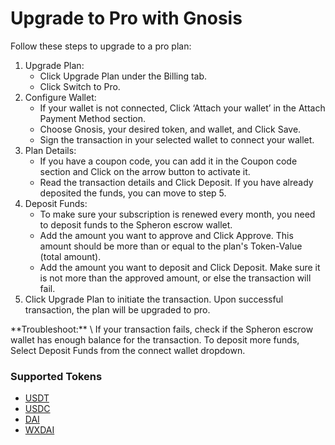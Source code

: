 
# Upgrade to Pro with Gnosis

Follow these steps to upgrade to a pro plan:

1. Upgrade Plan:
   - Click Upgrade Plan under the Billing tab.
   - Click Switch to Pro.
2. Configure Wallet:
   - If your wallet is not connected, Click ‘Attach your wallet’ in the Attach Payment Method section.
   - Choose Gnosis, your desired token, and wallet, and Click Save.
   - Sign the transaction in your selected wallet to connect your wallet.
3. Plan Details:
   - If you have a coupon code, you can add it in the Coupon code section and Click on the arrow button to activate it.
   - Read the transaction details and Click Deposit. If you have already deposited the funds, you can move to step 5.
4. Deposit Funds:
   - To make sure your subscription is renewed every month, you need to deposit funds to the Spheron escrow wallet.
   - Add the amount you want to approve and Click Approve. This amount should be more than or equal to the plan's Token-Value (total amount).
   - Add the amount you want to deposit and Click Deposit. Make sure it is not more than the approved amount, or else the transaction will fail.
5. Click Upgrade Plan to initiate the transaction. Upon successful transaction, the plan will be upgraded to pro.

<Callout>
  **Troubleshoot:** \ If your transaction fails, check if the Spheron escrow
  wallet has enough balance for the transaction. To deposit more funds, Select
  Deposit Funds from the connect wallet dropdown.
</Callout>

### Supported Tokens

- [USDT](https://gnosisscan.io/token/0x4ECaBa5870353805a9F068101A40E0f32ed605C6)
- [USDC](https://gnosisscan.io/token/0xddafbb505ad214d7b80b1f830fccc89b60fb7a83)
- [DAI](https://gnosisscan.io/token/0x44fA8E6f47987339850636F88629646662444217)
- [WXDAI](https://gnosisscan.io/token/0xe91d153e0b41518a2ce8dd3d7944fa863463a97d)

<Navigation name="Upgrade to Pro with Gnosis" />
